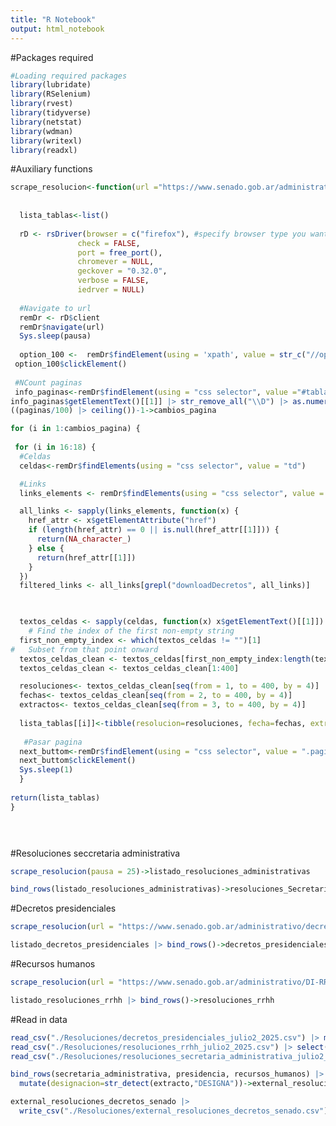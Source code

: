 ```yaml
---
title: "R Notebook"
output: html_notebook
---
```


#Packages required
```r
#Loading required packages
library(lubridate)
library(RSelenium)
library(rvest)
library(tidyverse)
library(netstat)
library(wdman)
library(writexl)
library(readxl)
```


#Auxiliary functions

```r
scrape_resolucion<-function(url ="https://www.senado.gob.ar/administrativo/resolucionesAdministrativas", pausa=60){
  
  
  lista_tablas<-list()
  
  rD <- rsDriver(browser = c("firefox"), #specify browser type you want Selenium to open
               check = FALSE,
               port = free_port(),
               chromever = NULL,
               geckover = "0.32.0",
               verbose = FALSE, 
               iedrver = NULL) 
  
  #Navigate to url
  remDr <- rD$client
  remDr$navigate(url)
  Sys.sleep(pausa)
  
  option_100 <-  remDr$findElement(using = 'xpath', value = str_c("//option[text() = '", "100", "']"))
 option_100$clickElement()
 
 #NCount paginas
 info_paginas<-remDr$findElement(using = "css selector", value ="#tablaProyectos_info")
info_paginas$getElementText()[[1]] |> str_remove_all("\\D") |> as.numeric()->paginas
((paginas/100) |> ceiling())-1->cambios_pagina

for (i in 1:cambios_pagina) {
  
 for (i in 16:18) { 
  #Celdas
  celdas<-remDr$findElements(using = "css selector", value = "td")

  #Links
  links_elements <- remDr$findElements(using = "css selector", value = "a")

  all_links <- sapply(links_elements, function(x) {
    href_attr <- x$getElementAttribute("href")
    if (length(href_attr) == 0 || is.null(href_attr[[1]])) {
      return(NA_character_)
    } else {
      return(href_attr[[1]])
    }
  })
  filtered_links <- all_links[grepl("downloadDecretos", all_links)]
  


  textos_celdas <- sapply(celdas, function(x) x$getElementText()[[1]])
    # Find the index of the first non-empty string
  first_non_empty_index <- which(textos_celdas != "")[1]
#   Subset from that point onward
  textos_celdas_clean <- textos_celdas[first_non_empty_index:length(textos_celdas)]
  textos_celdas_clean <- textos_celdas_clean[1:400]

  resoluciones<- textos_celdas_clean[seq(from = 1, to = 400, by = 4)]
  fechas<- textos_celdas_clean[seq(from = 2, to = 400, by = 4)]
  extractos<- textos_celdas_clean[seq(from = 3, to = 400, by = 4)]
  
  lista_tablas[[i]]<-tibble(resolucion=resoluciones, fecha=fechas, extracto=extractos, link=filtered_links)
  
   #Pasar pagina
  next_buttom<-remDr$findElement(using = "css selector", value = ".paginate_button.next")
  next_buttom$clickElement()
  Sys.sleep(1)
  }
  
return(lista_tablas)
}


  


```

#Resoluciones seccretaria administrativa
```r
scrape_resolucion(pausa = 25)->listado_resoluciones_administrativas
```

```r
bind_rows(listado_resoluciones_administrativas)->resoluciones_Secretaria_administrativa
```

#Decretos presidenciales
```r
scrape_resolucion(url = "https://www.senado.gob.ar/administrativo/decretos", pausa = 60)->listado_decretos_presidenciales
```

```r
listado_decretos_presidenciales |> bind_rows()->decretos_presidenciales
```

#Recursos humanos
```r
scrape_resolucion(url = "https://www.senado.gob.ar/administrativo/DI-RRHH", pausa = 60)->listado_resoluciones_rrhh
```

```r

listado_resoluciones_rrhh |> bind_rows()->resoluciones_rrhh
```


#Read in data
```r
read_csv("./Resoluciones/decretos_presidenciales_julio2_2025.csv") |> mutate(origen="Secretaria Adeministrativa")->secretaria_administrativa
read_csv("./Resoluciones/resoluciones_rrhh_julio2_2025.csv") |> select(-1)|> mutate(origen="Recursos Humanos")->recursos_humanos
read_csv("./Resoluciones/resoluciones_secretaria_administrativa_julio2_2025.csv")|> mutate(origen="Presidencia")->presidencia
```


```r
bind_rows(secretaria_administrativa, presidencia, recursos_humanos) |> 
  mutate(designacion=str_detect(extracto,"DESIGNA"))->external_resoluciones_decretos_senado
```


```r
external_resoluciones_decretos_senado |> 
  write_csv("./Resoluciones/external_resoluciones_decretos_senado.csv")
```

